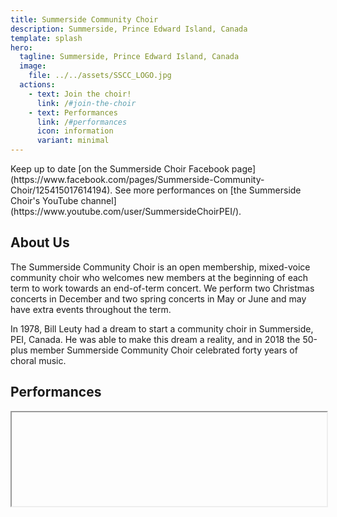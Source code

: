 ```yaml
---
title: Summerside Community Choir
description: Summerside, Prince Edward Island, Canada
template: splash
hero:
  tagline: Summerside, Prince Edward Island, Canada
  image:
    file: ../../assets/SSCC_LOGO.jpg
  actions:
    - text: Join the choir!
      link: /#join-the-choir
    - text: Performances
      link: /#performances
      icon: information
      variant: minimal
---
```



<CardGrid>
  <Card title="Find us on Facebook" icon="facebook">
    Keep up to date [on the Summerside Choir Facebook page](https://www.facebook.com/pages/Summerside-Community-Choir/125415017614194).
  </Card>
  <Card title="Visit our YouTube" icon="youtube">
  See more performances on [the Summerside Choir's YouTube channel](https://www.youtube.com/user/SummersideChoirPEI/).
</Card>
</CardGrid>

## About Us

The Summerside Community Choir is an open membership, mixed-voice community choir who welcomes new members at the beginning of each term to work towards an end-of-term concert. We perform two Christmas concerts in December and two spring concerts in May or June and may have extra events throughout the term.

In 1978, Bill Leuty had a dream to start a community choir in Summerside, PEI, Canada. He was able to make this dream a reality, and in 2018 the 50-plus member Summerside Community Choir celebrated forty years of choral music.

## Performances

<div>
    <iframe
      width = "100%"
      
      loading = "lazy"
      src="https://www.youtube.com/embed/niIwmOOsxNs"
      title="videoTitle"
      allow="accelerometer; autoplay; encrypted-media; gyroscope; picture-in-picture"
      frameBorder="0"
      webkitallowfullscreen="true"
      mozallowfullscreen="true"
      allowFullScreen
    />
    <p>See more videos of the choir on <a href="https://www.youtube.com/user/SummersideChoirPEI/">our YouTube page!</a></p>

  </div>

### Upcoming concerts

Christmas 2024 - TBA

### Past Performances

<div class="posters">
	<Image src={concertposterchristmas2019} alt="Christmas 2019 concert poster" width='200px'/>
	<Image src={concertposterspring2019} alt="Spring 2019 concert poster" width='200px'/>
	<Image src={concertposterchristmas2018} alt="Christmas 2019 concert poster" width='200px'/>
	<Image src={concertposterspring2018} alt="Spring 2018 concert poster" width='200px'/>
	<Image src={concertposterchristmas2017} alt="Christmas 2019 concert poster" width='200px'/>
	<Image src={concertposterspring2017} alt="Spring 2017 concert poster" width='200px'/>
	<Image src={concertposterchristmas2016} alt="Christmas 2019 concert poster" width='200px'/>
	<Image src={concertposterspring2016} alt="Spring 2016 concert poster" width='200px'/>
	<Image src={concertposterchristmas2015} alt="Christmas 2015 concert poster" width='200px'/>
	<Image src={concertposterspring2015} alt="Spring 2015 concert poster" width='200px'/>
	<Image src={concertposterchristmas2014} alt="Christmas 2014 concert poster" width='200px'/>
	<Image src={concertposterspring2013} alt="Spring 2013 concert poster" width='200px'/>
</div>

## Join the choir

We welcome new members for the first three weeks of rehearsals at the beginning of each term in September and January. There is no formal audition process for new members. Those who wish to join as a new singer can simply show up to the first rehearsal, at which point music will be distributed to all singers and you will choose your voice part (Soprano, 2nd Soprano, Alto, Tenor, Baritone, Bass). You are welcome to contact us ahead of time with questions, and we encourage a note just to let us know you might be coming so you'll get all the same pre-term prep info and notifications as our registered members, but it's not required.

All new members will be automatically accepted on a trial basis for a probationary period of approximately one month. This is to ensure that you and the choir are a good fit for each other. You will not be required to formally audition, but our Director may choose to meet with you privately to discuss your fit with the choir, or within your vocal section. This may include listening to your voice privately.

We welcome dedicated, enthusiastic singers of all experience levels to start at the beginning of a new term. Although we are an unauditioned choir, it should be noted that our choral arrangements are challenging and will require personal practice outside of rehearsals to learn notes, as well as the ability to carry a tune, sing in harmony and blend with the group. We also have a strict attendance policy, so commitment to weekly rehearsals and keeping up with any assigned “homework” is important. All choir members will receive a copy of our full policies and member responsibilities at the beginning of each term.

Previous choral experience is an asset, and is expected, but not absolutely required. It is assumed (but again, not required) that you know your voice type and which vocal section you wish to join.

If you have never sung choir pieces in four-part (SATB) harmony before, we do recommend that you show up early before practice or contact our Director ahead of time so that you can be placed in a vocal section. More information about choosing a vocal part can be found in articles such as [What Is My Voice Type](https://www.musicalbri.com/what-is-my-voice-type/)?

If you have any questions about joining the choir, please feel free to contact us.

### Rehearsal Info

Rehearsals are held weekly, Tuesday nights from 7:00 p.m. to 9:00 p.m. at the [Summerside Presbyterian Church](https://maps.app.goo.gl/EBJVvn8Ef3TC6oZN7).

Please show up early enough that you are in your seat and ready to start warm-ups at 7:00 p.m. sharp!

Please bring a pencil and eraser for making (temporary) notes on your music but NO pens or highlighters! Please also bring a binder or sturdy folder to protect the music you'll receive. Feel free to bring a water bottle, to keep you hydrated.

### Community Service Bursary for PEI high school students

The Summerside Community Choir is a registered organization participating in the [Community Service Bursary Program](https://www.princeedwardisland.ca/en/information/education-and-lifelong-learning/community-service-bursary). Grade 11 and 12 students may count up to 100 hours singing with the choir (at a rate of $5/hour) towards a post-secondary bursary.

{/* don't show 
*/}


